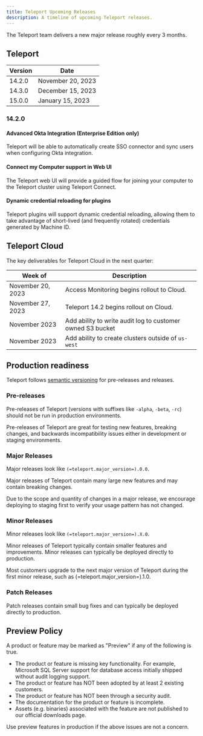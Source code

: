 ```yaml
---
title: Teleport Upcoming Releases
description: A timeline of upcoming Teleport releases.
---
```


The Teleport team delivers a new major release roughly every 3 months.

## Teleport

| Version | Date               |
|---------|--------------------|
| 14.2.0  | November 20, 2023  |
| 14.3.0  | December 15, 2023  |
| 15.0.0  | January 15, 2023   |

### 14.2.0

#### Advanced Okta Integration (Enterprise Edition only)

Teleport will be able to automatically create SSO connector and sync users when
configuring Okta integration.

#### Connect my Computer support in Web UI

The Teleport web UI will provide a guided flow for joining your computer to the
Teleport cluster using Teleport Connect.

#### Dynamic credential reloading for plugins

Teleport plugins will support dynamic credential reloading, allowing them to take
advantage of short-lived (and frequently rotated) credentials generated by Machine ID.

## Teleport Cloud

The key deliverables for Teleport Cloud in the next quarter:

| Week of           | Description                                                |
|-------------------|------------------------------------------------------------|
| November 20, 2023 | Access Monitoring begins rollout to Cloud.                 |
| November 27, 2023 | Teleport 14.2 begins rollout on Cloud.                     |
| November 2023     | Add ability to write audit log to customer owned S3 bucket |
| November 2023     | Add ability to create clusters outside of `us-west`        |

## Production readiness

Teleport follows [semantic versioning](https://semver.org) for pre-releases and
releases.

### Pre-releases

Pre-releases of Teleport (versions with suffixes like `-alpha`, `-beta`, `-rc`)
should not be run in production environments.

Pre-releases of Teleport are great for testing new features, breaking changes,
and backwards incompatibility issues either in development or staging
environments.

### Major Releases

Major releases look like `(=teleport.major_version=).0.0`.

Major releases of Teleport contain many large new features and may contain
breaking changes.

Due to the scope and quantity of changes in a major release, we encourage
deploying to staging first to verify your usage pattern has not changed.

### Minor Releases

Minor releases look like `(=teleport.major_version=).X.0`.

Minor releases of Teleport typically contain smaller features and improvements.
Minor releases can typically be deployed directly to production.

Most customers upgrade to the next major version of Teleport during the first
minor release, such as (=teleport.major_version=).1.0.

### Patch Releases

Patch releases contain small bug fixes and can typically be deployed directly
to production.

## Preview Policy

A product or feature may be marked as "Preview" if any of the following is
true.

- The product or feature is missing key functionality. For example, Microsoft
  SQL Server support for database access initially shipped without audit
  logging support.
- The product or feature has NOT been adopted by at least 2 existing customers.
- The product or feature has NOT been through a security audit.
- The documentation for the product or feature is incomplete.
- Assets (e.g. binaries) associated with the feature are not published to our
  official downloads page.

Use preview features in production if the above issues are not a concern.
